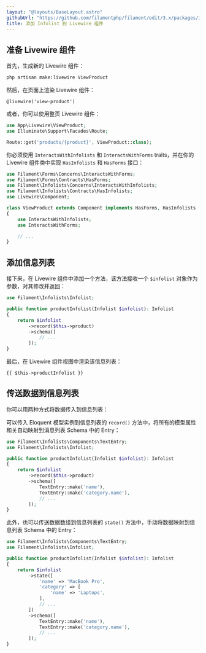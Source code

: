 ```yaml
---
layout: "@layouts/BaseLayout.astro"
githubUrl: "https://github.com/filamentphp/filament/edit/3.x/packages/infolists/docs/06-adding-an-infolist-to-a-livewire-component.md"
title: 添加 Infolist 到 Livewire 组件
---
```


## 准备 Livewire 组件

首先，生成新的 Livewire 组件：

```bash
php artisan make:livewire ViewProduct
```

然后，在页面上渲染 Livewire 组件：

```blade
@livewire('view-product')
```

或者，你可以使用整页 Livewire 组件：

```php
use App\Livewire\ViewProduct;
use Illuminate\Support\Facades\Route;

Route::get('products/{product}', ViewProduct::class);
```

你必须使用 `InteractsWithInfolists` 和 `InteractsWithForms` traits，并在你的 Livewire 组件类中实现 `HasInfolists` 和 `HasForms` 接口：

```php
use Filament\Forms\Concerns\InteractsWithForms;
use Filament\Forms\Contracts\HasForms;
use Filament\Infolists\Concerns\InteractsWithInfolists;
use Filament\Infolists\Contracts\HasInfolists;
use Livewire\Component;

class ViewProduct extends Component implements HasForms, HasInfolists
{
    use InteractsWithInfolists;
    use InteractsWithForms;

    // ...
}
```

## 添加信息列表

接下来，在 Livewire 组件中添加一个方法，该方法接收一个 `$infolist` 对象作为参数，对其修改并返回：

```php
use Filament\Infolists\Infolist;

public function productInfolist(Infolist $infolist): Infolist
{
    return $infolist
        ->record($this->product)
        ->schema([
            // ...
        ]);
}
```

最后，在 Livewire 组件视图中渲染该信息列表：

```blade
{{ $this->productInfolist }}
```

## 传送数据到信息列表

你可以用两种方式将数据传入到信息列表：

可以传入 Eloquent 模型实例到信息列表的 `record()` 方法中，将所有的模型属性和关自动映射到消息列表 Schema 中的 Entry： 

```php
use Filament\Infolists\Components\TextEntry;
use Filament\Infolists\Infolist;

public function productInfolist(Infolist $infolist): Infolist
{
    return $infolist
        ->record($this->product)
        ->schema([
            TextEntry::make('name'),
            TextEntry::make('category.name'),
            // ...
        ]);
}
```

此外，也可以传送数据数组到信息列表的 `state()` 方法中，手动将数据映射到信息列表 Schema 中的 Entry：

```php
use Filament\Infolists\Components\TextEntry;
use Filament\Infolists\Infolist;

public function productInfolist(Infolist $infolist): Infolist
{
    return $infolist
        ->state([
            'name' => 'MacBook Pro',
            'category' => [
                'name' => 'Laptops',
            ],
            // ...
        ])
        ->schema([
            TextEntry::make('name'),
            TextEntry::make('category.name'),
            // ...
        ]);
}
```
